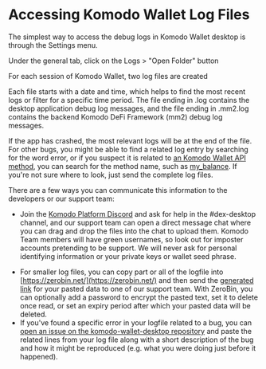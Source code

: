 

# Accessing Komodo Wallet Log Files

The simplest way to access the debug logs in Komodo Wallet desktop is through the Settings menu.

<OptimizedImage title="Accessing Komodo Wallet Log Files" src={accessLogFiles1} classNaming="w-full" alt="Accessing Komodo Wallet Log Files" />

Under the general tab, click on the Logs > "Open Folder" button

<OptimizedImage title="Accessing Komodo Wallet Log Files" src={accessLogFiles2} classNaming="w-full" alt="Accessing Komodo Wallet Log Files" />

For each session of Komodo Wallet, two log files are created

<OptimizedImage title="Accessing Komodo Wallet Log Files" src={accessLogFiles3} classNaming="w-200" alt="Accessing Komodo Wallet Log Files" />

Each file starts with a date and time, which helps to find the most recent logs or filter for a specific time period. The file ending in .log contains the desktop application debug log messages, and the file ending in .mm2.log contains the backend Komodo DeFi Framework (mm2) debug log messages.

If the app has crashed, the most relevant logs will be at the end of the file. For other bugs, you might be able to find a related log entry by searching for the word error, or if you suspect it is related to [an Komodo Wallet API method](https://developers.komodoplatform.com/basic-docs/atomicdex-api-legacy/coin_activation.html), you can search for the method name, such as [my\_balance](https://developers.komodoplatform.com/basic-docs/atomicdex-api-legacy/my_balance.html). If you're not sure where to look, just send the complete log files.

There are a few ways you can communicate this information to the developers or our support team:

*   Join the [Komodo Platform Discord](https://discord.gg/FZPXhX8z9g) and ask for help in the #dex-desktop channel, and our support team can open a direct message chat where you can drag and drop the files into the chat to upload them. Komodo Team members will have green usernames, so look out for imposter accounts pretending to be support. We will never ask for personal identifying information or your private keys or wallet seed phrase.

<OptimizedImage title="Accessing Komodo Wallet Log Files" src={accessLogFiles4} classNaming="w-200" alt="Accessing Komodo Wallet Log Files" />

*   For smaller log files, you can copy part or all of the logfile into [https://zerobin.net/](https://zerobin.net/) and then send the [generated link](https://zerobin.net/?e18c373e791e7fb6#skb9mz2NU3NuMMuH3uzhUxKmHbLXBlzLk3z+dvWXcOc=) for your pasted data to one of our support team. With ZeroBin, you can optionally add a password to encrypt the pasted text, set it to delete once read, or set an expiry period after which your pasted data will be deleted.
*   If you've found a specific error in your logfile related to a bug, you can [open an issue on the komodo-wallet-desktop repository](https://github.com/KomodoPlatform/komodo-wallet-desktop/issues/new?assignees=\&labels=bug\&template=bug_report.md\&title=%5BBUG%5D%3A+) and paste the related lines from your log file along with a short description of the bug and how it might be reproduced (e.g. what you were doing just before it happened).
